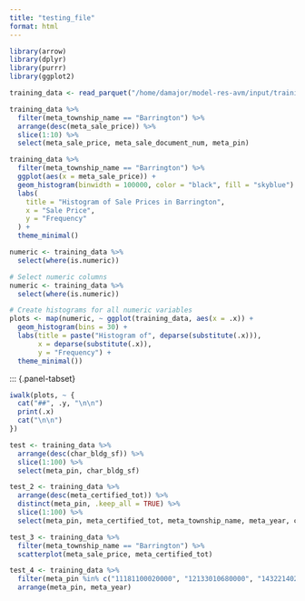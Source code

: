 ```yaml
---
title: "testing_file"
format: html
---
```


```r
library(arrow)
library(dplyr)
library(purrr)
library(ggplot2)

training_data <- read_parquet("/home/damajor/model-res-avm/input/training_data.parquet")

training_data %>%
  filter(meta_township_name == "Barrington") %>%
  arrange(desc(meta_sale_price)) %>%
  slice(1:10) %>%
  select(meta_sale_price, meta_sale_document_num, meta_pin)
```


```r
training_data %>%
  filter(meta_township_name == "Barrington") %>%
  ggplot(aes(x = meta_sale_price)) +
  geom_histogram(binwidth = 100000, color = "black", fill = "skyblue") +
  labs(
    title = "Histogram of Sale Prices in Barrington",
    x = "Sale Price",
    y = "Frequency"
  ) +
  theme_minimal()

```


```r
numeric <- training_data %>%
  select(where(is.numeric))
```

```r

# Select numeric columns
numeric <- training_data %>%
  select(where(is.numeric))

# Create histograms for all numeric variables
plots <- map(numeric, ~ ggplot(training_data, aes(x = .x)) +
  geom_histogram(bins = 30) +
  labs(title = paste("Histogram of", deparse(substitute(.x))),
       x = deparse(substitute(.x)),
       y = "Frequency") +
  theme_minimal())


```

::: {.panel-tabset}

```r
iwalk(plots, ~ {
  cat("##", .y, "\n\n")
  print(.x)
  cat("\n\n")
})
```

```r
test <- training_data %>%
  arrange(desc(char_bldg_sf)) %>%
  slice(1:100) %>%
  select(meta_pin, char_bldg_sf)

test_2 <- training_data %>%
  arrange(desc(meta_certified_tot)) %>%
  distinct(meta_pin, .keep_all = TRUE) %>%
  slice(1:100) %>%
  select(meta_pin, meta_certified_tot, meta_township_name, meta_year, char_bldg_sf, char_land_sf)
```


```r
test_3 <- training_data %>%
  filter(meta_township_name == "Barrington") %>%
  scatterplot(meta_sale_price, meta_certified_tot)
```
```r
test_4 <- training_data %>%
  filter(meta_pin %in% c("11181100020000", "12133010680000", "14322140240000", "05211000140000", "20142150160000")) %>%
  arrange(meta_pin, meta_year)


```


